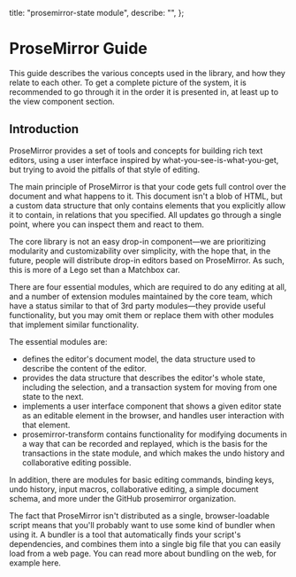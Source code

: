 
  title: "prosemirror-state module",
  describe: "",
};

# ProseMirror Guide

This guide describes the various concepts used in the library, and how they relate to each other. To get a complete picture of the system, it is recommended to go through it in the order it is presented in, at least up to the view component section.

## Introduction

ProseMirror provides a set of tools and concepts for building rich text editors, using a user interface inspired by what-you-see-is-what-you-get, but trying to avoid the pitfalls of that style of editing.

The main principle of ProseMirror is that your code gets full control over the document and what happens to it. This document isn't a blob of HTML, but a custom data structure that only contains elements that you explicitly allow it to contain, in relations that you specified. All updates go through a single point, where you can inspect them and react to them.

The core library is not an easy drop-in component—we are prioritizing modularity and customizability over simplicity, with the hope that, in the future, people will distribute drop-in editors based on ProseMirror. As such, this is more of a Lego set than a Matchbox car.

There are four essential modules, which are required to do any editing at all, and a number of extension modules maintained by the core team, which have a status similar to that of 3rd party modules—they provide useful functionality, but you may omit them or replace them with other modules that implement similar functionality.

The essential modules are:

- <ProseMirrorModel /> defines the editor's document model, the data structure
  used to describe the content of the editor.
- <ProseMirrorModel /> provides the data structure that describes the editor's
  whole state, including the selection, and a transaction system for moving from
  one state to the next.
- <ProseMirrorModel /> implements a user interface component that shows a given
  editor state as an editable element in the browser, and handles user
  interaction with that element.
- prosemirror-transform contains functionality for modifying documents in a way that can be recorded and replayed, which is the basis for the transactions in the state module, and which makes the undo history and collaborative editing possible.

In addition, there are modules for basic editing commands, binding keys, undo history, input macros, collaborative editing, a simple document schema, and more under the GitHub prosemirror organization.

The fact that ProseMirror isn't distributed as a single, browser-loadable script means that you'll probably want to use some kind of bundler when using it. A bundler is a tool that automatically finds your script's dependencies, and combines them into a single big file that you can easily load from a web page. You can read more about bundling on the web, for example here.

